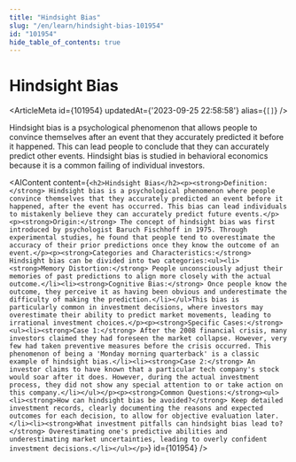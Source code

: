 ```yaml
---
title: "Hindsight Bias"
slug: "/en/learn/hindsight-bias-101954"
id: "101954"
hide_table_of_contents: true
---
```



# Hindsight Bias

<ArticleMeta id={101954} updatedAt={'2023-09-25 22:58:58'} alias={`[]`} />
<div className='border-solid border-b border-t-0 my-4 border-[var(--ifm-color-gray-300)]' />

Hindsight bias is a psychological phenomenon that allows people to convince themselves after an event that they accurately predicted it before it happened. This can lead people to conclude that they can accurately predict other events. Hindsight bias is studied in behavioral economics because it is a common failing of individual investors.

<AIContent content={`<h2>Hindsight Bias</h2><p><strong>Definition:</strong> Hindsight bias is a psychological phenomenon where people convince themselves that they accurately predicted an event before it happened, after the event has occurred. This bias can lead individuals to mistakenly believe they can accurately predict future events.</p><p><strong>Origin:</strong> The concept of hindsight bias was first introduced by psychologist Baruch Fischhoff in 1975. Through experimental studies, he found that people tend to overestimate the accuracy of their prior predictions once they know the outcome of an event.</p><p><strong>Categories and Characteristics:</strong> Hindsight bias can be divided into two categories:<ul><li><strong>Memory Distortion:</strong> People unconsciously adjust their memories of past predictions to align more closely with the actual outcome.</li><li><strong>Cognitive Bias:</strong> Once people know the outcome, they perceive it as having been obvious and underestimate the difficulty of making the prediction.</li></ul>This bias is particularly common in investment decisions, where investors may overestimate their ability to predict market movements, leading to irrational investment choices.</p><p><strong>Specific Cases:</strong><ul><li><strong>Case 1:</strong> After the 2008 financial crisis, many investors claimed they had foreseen the market collapse. However, very few had taken preventive measures before the crisis occurred. This phenomenon of being a 'Monday morning quarterback' is a classic example of hindsight bias.</li><li><strong>Case 2:</strong> An investor claims to have known that a particular tech company's stock would soar after it does. However, during the actual investment process, they did not show any special attention to or take action on this company.</li></ul></p><p><strong>Common Questions:</strong><ul><li><strong>How can hindsight bias be avoided?</strong> Keep detailed investment records, clearly documenting the reasons and expected outcomes for each decision, to allow for objective evaluation later.</li><li><strong>What investment pitfalls can hindsight bias lead to?</strong> Overestimating one's predictive abilities and underestimating market uncertainties, leading to overly confident investment decisions.</li></ul></p>`} id={101954} />
